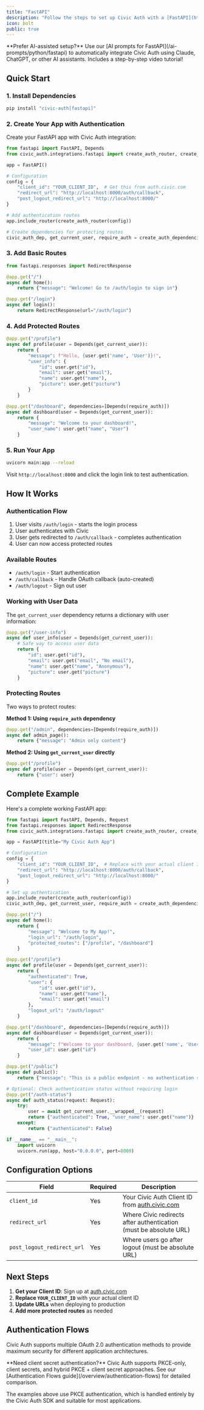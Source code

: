 ```yaml
---
title: "FastAPI"
description: "Follow the steps to set up Civic Auth with a [FastAPI](https://fastapi.tiangolo.com/) backend (a working example is available in the [github repo](https://github.com/civicteam/civic-auth-py/tree/main/examples/fastapi))."
icon: bolt
public: true
---
```


<Info>
**Prefer AI-assisted setup?** Use our [AI prompts for FastAPI](/ai-prompts/python/fastapi) to automatically integrate Civic Auth using Claude, ChatGPT, or other AI assistants. Includes a step-by-step video tutorial!
</Info>

## Quick Start

### 1. Install Dependencies

```bash
pip install "civic-auth[fastapi]"
```

### 2. Create Your App with Authentication

Create your FastAPI app with Civic Auth integration:

```python
from fastapi import FastAPI, Depends
from civic_auth.integrations.fastapi import create_auth_router, create_auth_dependencies

app = FastAPI()

# Configuration
config = {
    "client_id": "YOUR_CLIENT_ID",  # Get this from auth.civic.com
    "redirect_url": "http://localhost:8000/auth/callback",
    "post_logout_redirect_url": "http://localhost:8000/"
}

# Add authentication routes
app.include_router(create_auth_router(config))

# Create dependencies for protecting routes
civic_auth_dep, get_current_user, require_auth = create_auth_dependencies(config)
```

### 3. Add Basic Routes

```python
from fastapi.responses import RedirectResponse

@app.get("/")
async def home():
    return {"message": "Welcome! Go to /auth/login to sign in"}

@app.get("/login")
async def login():
    return RedirectResponse(url="/auth/login")
```

### 4. Add Protected Routes

```python
@app.get("/profile")
async def profile(user = Depends(get_current_user)):
    return {
        "message": f"Hello, {user.get('name', 'User')}!",
        "user_info": {
            "id": user.get("id"),
            "email": user.get("email"),
            "name": user.get("name"),
            "picture": user.get("picture")
        }
    }

@app.get("/dashboard", dependencies=[Depends(require_auth)])
async def dashboard(user = Depends(get_current_user)):
    return {
        "message": "Welcome to your dashboard!",
        "user_name": user.get("name", "User")
    }
```

### 5. Run Your App

```bash
uvicorn main:app --reload
```

Visit `http://localhost:8000` and click the login link to test authentication.

## How It Works

### Authentication Flow
1. User visits `/auth/login` - starts the login process
2. User authenticates with Civic
3. User gets redirected to `/auth/callback` - completes authentication
4. User can now access protected routes

### Available Routes
- `/auth/login` - Start authentication
- `/auth/callback` - Handle OAuth callback (auto-created)
- `/auth/logout` - Sign out user

### Working with User Data

The `get_current_user` dependency returns a dictionary with user information:

```python
@app.get("/user-info")
async def user_info(user = Depends(get_current_user)):
    # Safe way to access user data
    return {
        "id": user.get("id"),
        "email": user.get("email", "No email"),
        "name": user.get("name", "Anonymous"),
        "picture": user.get("picture")
    }
```

### Protecting Routes

Two ways to protect routes:

**Method 1: Using `require_auth` dependency**
```python
@app.get("/admin", dependencies=[Depends(require_auth)])
async def admin_page():
    return {"message": "Admin only content"}
```

**Method 2: Using `get_current_user` directly**
```python
@app.get("/profile")
async def profile(user = Depends(get_current_user)):
    return {"user": user}
```

## Complete Example

Here's a complete working FastAPI app:

```python
from fastapi import FastAPI, Depends, Request
from fastapi.responses import RedirectResponse
from civic_auth.integrations.fastapi import create_auth_router, create_auth_dependencies

app = FastAPI(title="My Civic Auth App")

# Configuration
config = {
    "client_id": "YOUR_CLIENT_ID",  # Replace with your actual client ID
    "redirect_url": "http://localhost:8000/auth/callback",
    "post_logout_redirect_url": "http://localhost:8000/"
}

# Set up authentication
app.include_router(create_auth_router(config))
civic_auth_dep, get_current_user, require_auth = create_auth_dependencies(config)

@app.get("/")
async def home():
    return {
        "message": "Welcome to My App!", 
        "login_url": "/auth/login",
        "protected_routes": ["/profile", "/dashboard"]
    }

@app.get("/profile")
async def profile(user = Depends(get_current_user)):
    return {
        "authenticated": True,
        "user": {
            "id": user.get("id"),
            "name": user.get("name"),
            "email": user.get("email")
        },
        "logout_url": "/auth/logout"
    }

@app.get("/dashboard", dependencies=[Depends(require_auth)])
async def dashboard(user = Depends(get_current_user)):
    return {
        "message": f"Welcome to your dashboard, {user.get('name', 'User')}!",
        "user_id": user.get("id")
    }

@app.get("/public")
async def public():
    return {"message": "This is a public endpoint - no authentication required"}

# Optional: Check authentication status without requiring login
@app.get("/auth-status")
async def auth_status(request: Request):
    try:
        user = await get_current_user.__wrapped__(request)
        return {"authenticated": True, "user_name": user.get("name")}
    except:
        return {"authenticated": False}

if __name__ == "__main__":
    import uvicorn
    uvicorn.run(app, host="0.0.0.0", port=8000)
```

## Configuration Options

| Field | Required | Description |
|-------|----------|-------------|
| `client_id` | Yes | Your Civic Auth Client ID from [auth.civic.com](https://auth.civic.com) |
| `redirect_url` | Yes | Where Civic redirects after authentication (must be absolute URL) |
| `post_logout_redirect_url` | Yes | Where users go after logout (must be absolute URL) |

## Next Steps

1. **Get your Client ID**: Sign up at [auth.civic.com](https://auth.civic.com)
2. **Replace `YOUR_CLIENT_ID`** with your actual client ID
3. **Update URLs** when deploying to production
4. **Add more protected routes** as needed

## Authentication Flows

Civic Auth supports multiple OAuth 2.0 authentication methods to provide maximum security for different application architectures.

<Info>
**Need client secret authentication?** Civic Auth supports PKCE-only, client secrets, and hybrid PKCE + client secret approaches. See our [Authentication Flows guide](/overview/authentication-flows) for detailed comparison.
</Info>

The examples above use PKCE authentication, which is handled entirely by the Civic Auth SDK and suitable for most applications.